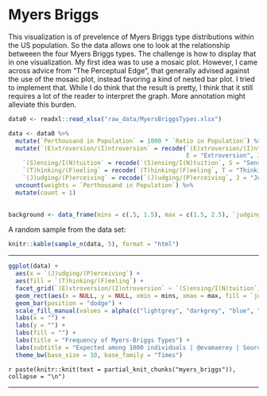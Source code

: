 # Myers Briggs

This visualization is of prevelence of Myers Briggs type distributions within the US population.  So the data allows one to look at the relationship betweeen the four Myers Briggs types.    The challenge is how to display that in one visualization.  My first idea was to use a mosaic plot.  However, I came across advice from "The Perceptual Edge", that generally advised against the use of the mosaic plot, instead favoring a kind of nested bar plot.  I tried to implement that.  While I do think that the result is pretty, I think that it still requires a lot of the reader to interpret the graph.  More annotation might alleviate this burden. 

```r
data0 <- readxl::read_xlsx("raw_data/MyersBriggsTypes.xlsx")

data <- data0 %>%
  mutate(`Perthousand in Population` = 1000 * `Ratio in Population`) %>%
  mutate(`(E)xtroversion/(I)ntroversion` = recode(`(E)xtroversion/(I)ntroversion`, 
                                                  E = "Extroversion", I = "Introversion"),
    `(S)ensing/I(N)tuition` = recode(`(S)ensing/I(N)tuition`, S = "Sensing", N = "Intuition"),
    `(T)hinking/(F)eeling` = recode(`(T)hinking/(F)eeling`, T = "Thinking", F = "Feeling"),
    `(J)udging/(P)erceiving` = recode(`(J)udging/(P)erceiving`, J = "Judging", P = "Perceiving")) %>% 
  uncount(weights = `Perthousand in Population`) %>% 
  mutate(count = 1)
  

background <- data_frame(mins = c(.5, 1.5), max = c(1.5, 2.5), `judging perceiving` = c(" Judging", " Perceiving"))

```

A random sample from the data set: 
```r
knitr::kable(sample_n(data, 5), format = "html")
```

---

```r
ggplot(data) +
  aes(x = `(J)udging/(P)erceiving`) +
  aes(fill = `(T)hinking/(F)eeling`) +
  facet_grid(`(E)xtroversion/(I)ntroversion` ~ `(S)ensing/I(N)tuition`) +
  geom_rect(aes(x = NULL, y = NULL, xmin = mins, xmax = max, fill = `judging perceiving`), ymin = 0, ymax = 700, data = background) +
  geom_bar(position = "dodge") +
  scale_fill_manual(values = alpha(c("lightgrey", "darkgrey", "blue", "violet"), c(.3, .3, .6, .6))) +
  labs(x = "") + 
  labs(y = "") + 
  labs(fill = "") +
  labs(title = "Frequency of Myers-Briggs Types") +
  labs(subtitle = "Expected among 1000 individuals | @evamaerey | Source: http://www.myersbriggs.org/") + 
  theme_bw(base_size = 10, base_family = "Times") 
```


`r paste(knitr::knit(text = partial_knit_chunks("myers_briggs")), collapse = "\n")`

---
